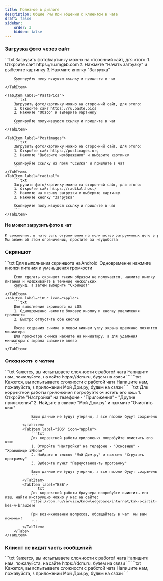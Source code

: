 ```yaml
---
title: Полезное в диалоге
description: Общие РМы при общении с клиентом в чате
draft: false
sidebar:
    order: 3
    hidden: false
---
```



### Загрузка фото через сайт

<Tabs>
    <TabItem label="ImgBB">
        ```txt
        Загрузить фото/картинку можно на сторонний сайт, для этого:
        1. Откройте сайт https://ru.imgbb.com
        2. Нажмите "Начать загрузку" и выберите картинку
        3. Нажмите кнопку "Загрузка"

        Скопируйте получившуюся ссылку и пришлите в чат
        ```
    </TabItem>

    <TabItem label="PastePics">
        ```txt
        Загрузить фото/картинку можно на сторонний сайт, для этого:
        1. Откройте сайт https://ru.paste.pics
        2. Нажмите "Обзор" и выберите картинку

        Скопируйте получившуюся ссылку и пришлите в чат
        ```
    </TabItem>

    <TabItem label="Postimages">
        ```txt
        Загрузить фото/картинку можно на сторонний сайт, для этого:
        1. Откройте сайт https://postimages.org
        2. Нажмите "Выберите изображения" и выберите картинку

        Скопируйте ссылку из поля "Ссылка" и пришлите в чат
        ```
    </TabItem>
    <TabItem label="radikal">
        ```txt
        Загрузить фото/картинку можно на сторонний сайт, для этого:
        1. Откройте сайт https://radikal.host/
        2. Нажмите на иконку загрузки и выберите картинку
        3. Нажмите кнопку "Загрузка"

        Скопируйте получившуюся ссылку и пришлите в чат
        ```
    </TabItem>
</Tabs>

#### Не может загрузить фото в чат
```txt
К сожалению, в чате есть ограничение на количество загруженных фото в рамках одной сессии
Мы знаем об этом ограничении, простите за неудобства
```


### Скриншот
<Tabs>
    <TabItem label="Android" icon="linux">
        ```txt
        Для выполнения скриншота на Android:
        Одновременно нажмите кнопки питания и уменьшения громкости

        Если сделать скриншот таким образом не получается, нажмите кнопку питания и удерживайте в течение нескольких
        секунд, а затем выберите "Скриншот"
        ```
    </TabItem>
    <TabItem label="iOS" icon="apple">
        ```txt
        Для выполнения скриншота на iOS:
        1. Одновременно нажмите боковую кнопку и кнопку увеличения громкости
        2. Быстро отпустите обе кнопки

        После создания снимка в левом нижнем углу экрана временно появится миниатюра
        Для просмотра снимка нажмите на миниатюру, а для удаления миниатюры с экрана смахните влево
        ```
    </TabItem>
</Tabs>

### Сложности с чатом
<Tabs>
    <TabItem label="Канал чата">
        <Tabs>
            <TabItem label="МП на сайт">
                ```txt
                Кажется, вы испытываете сложности с работой чата
                Напишите нам, пожалуйста, на сайте https://dom.ru, будем на связи
                ```
            </TabItem>
            <TabItem label="Сайт в МП">
                ```txt
                Кажется, вы испытываете сложности с работой чата
                Напишите нам, пожалуйста, в приложении Мой Дом.ру, будем на связи
                ```
            </TabItem>
        </Tabs>
    </TabItem>
    <TabItem label="Не видит часть сообщений">
        <Tabs>
            <TabItem label="Android" icon="linux">
                ```txt
                Для корректной работы приложения попробуйте очистить его кэш:
                1. Откройте "Настройки" на телефоне - "Приложения" - "Другие приложения"
                2. Найдите в списке "Мой Дом.ру" и нажмите "Очистить кэш"

                Ваши данные не будут утеряны, а все пароли будут сохранены
                ```
            </TabItem>
            <TabItem label="iOS" icon="apple">
                ```txt
                Для корректной работы приложения попробуйте очистить его кэш:
                1. Откройте "Настройки" на телефоне - "Основные" - "Хранилище iPhone"
                2. Найдите в списке "Мой Дом.ру" и нажмите "Сгрузить программу"
                3. Выберите пункт "Переустановить программу"

                Ваши данные не будут утеряны, а все пароли будут сохранены
                ```
            </TabItem>
            <TabItem label="ВЕБ">
                ```txt
                Для корректной работы браузера попробуйте очистить его кэш, найти инструкцию можно у нас на сайте:
                https://dom.ru/service/knowledgebase/internet/kak-ocistit-kes-v-brauzere

                При возникновении вопросов, обращайтесь в чат, мы вам поможем!
                ```
            </TabItem>
        </Tabs>
    </TabItem>
</Tabs>

### Клиент не видит часть сообщений
<Tabs>
    <TabItem label="МП на сайт">
        ```txt
        Кажется, вы испытываете сложности с работой чата
        Напишите нам, пожалуйста, на сайте https://dom.ru, будем на связи
        ```
    </TabItem>
    <TabItem label="Сайт в МП">
        ```txt
        Кажется, вы испытываете сложности с работой чата
        Напишите нам, пожалуйста, в приложении Мой Дом.ру, будем на связи
        ```
    </TabItem>
</Tabs>